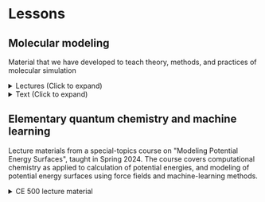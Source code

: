 
# Lessons

## Molecular modeling

Material that we have developed to teach theory, methods, and practices of molecular simulation

<details>
    <summary>Lectures (Click to expand)</summary>

Powerpoint lectures developed when teaching [CE 530 Molecular Simulation](https://www.eng.buffalo.edu/~kofke/ce530), dating from 2000 with very few updates since. 

The pdf files are more likely to preserve the format and fonts of the original slides; the Powerpoint files are provided to allow users to edit and update the content. Zip archives collecting all pdf and ppt files are included at the bottom.

1. Introduction [pdf](/lessons/lectures/Lecture1.ppt.pdf) [ppt](/lessons/lectures/Lecture1.ppt)
1. Physical quantities, hard-sphere MD [pdf](/lessons/lectures/Lecture2.ppt.pdf) [ppt](/lessons/lectures/Lecture2.ppt)
1. Common elements of a molecular simulation [pdf](/lessons/lectures/Lecture3.ppt.pdf) [ppt](/lessons/lectures/Lecture3.ppt)
1. Statistical mechanics [pdf](/lessons/lectures/Lecture6.ppt.pdf) [ppt](/lessons/lectures/Lecture6.ppt)
1. Monte Carlo integration and importance sampling [pdf](/lessons/lectures/Lecture7.ppt.pdf) [ppt](/lessons/lectures/Lecture7.ppt)
1. Markov processes [pdf](/lessons/lectures/Lecture8.ppt.pdf) [ppt](/lessons/lectures/Lecture8.ppt)
1. Monte Carlo simulation [pdf](/lessons/lectures/Lecture9.ppt.pdf) [ppt](/lessons/lectures/Lecture9.ppt)
1. Simple biasing methods [pdf](/lessons/lectures/Lecture10.ppt.pdf) [ppt](/lessons/lectures/Lecture10.ppt)
1. Molecular dynamics simulation [pdf](/lessons/lectures/Lecture11.ppt.pdf) [ppt](/lessons/lectures/Lecture11.ppt)
1. Dynamical properties [pdf](/lessons/lectures/Lecture12.ppt.pdf) [ppt](/lessons/lectures/Lecture12.ppt)
1. Molecular dynamics in other ensembles [pdf](/lessons/lectures/Lecture13.ppt.pdf) [ppt](/lessons/lectures/Lecture13.ppt)
1. Molecular models [pdf](/lessons/lectures/Lecture14.ppt.pdf) [ppt](/lessons/lectures/Lecture14.ppt)
1. Long-range forces and Ewald sums [pdf](/lessons/lectures/Lecture15.ppt.pdf) [ppt](/lessons/lectures/Lecture15.ppt)
1. Dielectrics and reaction field method [pdf](/lessons/lectures/Lecture16.ppt.pdf) [ppt](/lessons/lectures/Lecture16.ppt)
1. Beyond atoms: Simulating molecules [pdf](/lessons/lectures/Lecture17.ppt.pdf) [ppt](/lessons/lectures/Lecture17.ppt)
1. Free-energy calculations: Basics [pdf](/lessons/lectures/Lecture18.ppt.pdf) [ppt](/lessons/lectures/Lecture18.ppt)
1. Free-energy calculations: Distribution functions, precision, and accuracy  [pdf](/lessons/lectures/Lecture19.ppt.pdf) [ppt](/lessons/lectures/Lecture19.ppt)
1. Phase equilibria [pdf](/lessons/lectures/Lecture20.ppt.pdf) [ppt](/lessons/lectures/Lecture20.ppt)
1. Histogram reweighting methods [pdf](/lessons/lectures/Lecture21.ppt.pdf) [ppt](/lessons/lectures/Lecture21.ppt)
1. Chain-molecule sampling techniques [pdf](/lessons/lectures/Lecture22.ppt.pdf) [ppt](/lessons/lectures/Lecture22.ppt)
1. Symmetric MD integrators [pdf](/lessons/lectures/Lecture23.ppt.pdf) [ppt](/lessons/lectures/Lecture23.ppt)
1. Non-equilibrium molecular dynamics [pdf](/lessons/lectures/Lecture24.ppt.pdf) [ppt](/lessons/lectures/Lecture24.ppt)
1. Efficiencies and parallel methods [pdf](/lessons/lectures/Lecture25.ppt.pdf) [ppt](/lessons/lectures/Lecture25.ppt)
    
[Archive of lectures 1-8](/lessons/lectures/LectureFiles1.zip)
    
[Archive of lectures 9-15](/lessons/lectures/LectureFiles2.zip)
    
[Archive of lectures 16-23](/lessons/lectures/LectureFiles3.zip)

Note that lecture numbering used in presentation files does not match the numbering used here.
    
</details>

<details>
    <summary>Text (Click to expand)</summary>

Text documents that provide more detailed explanations of some of the concepts presented in the Powerpoint lectures.

1. Physical quantities in molecular simulations [pdf](/lessons/text/Elements_1.pdf)
1. Error analysis [pdf](/lessons/text/ErrorAnalysis_3.pdf)
1. Statistical mechanics [pdf](/lessons/text/StatMech6c.pdf)
1. Basic molecular dynamics [pdf](/lessons/text/Basic_MD.pdf)
1. Hard-sphere molecular dynamics [pdf](/lessons/text/HardSphereMD_2.pdf)
1. Markov processes [pdf](/lessons/text/Markov.pdf)
1. Monte Carlo simulation [pdf](/lessons/text/Monte_Carlo_simulation.pdf)
1. Simple biasing methods [pdf](/lessons/text/SimpleBiasing.pdf)
1. Long-range forces [pdf](/lessons/text/Long_range_forces_3.pdf)
    
Etomica Java code included in some of these files is not up-to-date with the classes currently making up the framework.

</details>

## Elementary quantum chemistry and machine learning
Lecture materials from a special-topics course on "Modeling Potential Energy Surfaces", taught in Spring 2024.  The course covers computational chemistry as applied to calculation of potential energies, and modeling of potential energy surfaces using force fields and machine-learning methods. 

<details>
    <summary>CE 500 lecture material</summary>

About half of the course deals with basic concepts and methods of quantum chemistry with a focus on calculation of interatomic/molecular energies. Topics of machine learning occupy the last quarter of the course.  Only basic concepts and methods of machine learning are presented, as time ran out before we got to detailed discussions of applications to modeling potential energy surfaces.

Mathematica is used extensively as an aid to development and demonstration of some of the concepts presented in the course.


The pdf files are printed from the Powerpoint slides and are more likely to preserve the format and fonts of the original slides. The zip archives include the original Powerpoint files and Mathematica notebooks (.nb) that were used to produce some of the figures in the slides, and to reinforce lessons in class. 

Zip archives collecting ppt and nb files for multiple lectures are included at the bottom, to make downloading the entire set a bit easier. Host file-size limits prevent grouping these into larger collections.

1. Elementary quantum mechanics [pdf](/lessons/ce500/Lecture1.pdf) [zip](/lessons/ce500/Lecture1.zip)
1. Elementary quantum chemistry [pdf](/lessons/ce500/Lecture2.pdf) [zip](/lessons/ce500/Lecture2.zip)
1. Many-electron systems [pdf](/lessons/ce500/Lecture3.pdf) [zip](/lessons/ce500/Lecture3.zip)
1. Electron-repulsion integrals and exchange [pdf](/lessons/ce500/Lecture4.pdf) [zip](/lessons/ce500/Lecture4.zip)
1. Hartree-Fock theory [pdf](/lessons/ce500/Lecture5.pdf) [zip](/lessons/ce500/Lecture5.zip)
1. Calculating energies [pdf](/lessons/ce500/Lecture6.pdf) [zip](/lessons/ce500/Lecture6.zip)
1. Hartree-Fock calculations [pdf](/lessons/ce500/Lecture7.pdf) [zip](/lessons/ce500/Lecture7.zip)
1. Molecular orbitals [pdf](/lessons/ce500/Lecture8.pdf) [zip](/lessons/ce500/Lecture8.zip)
1. Mathematica [nb](/lessons/ce500/Lecture9.nb)
1. Density functional theory basics [pdf](/lessons/ce500/Lecture10.pdf) [zip](/lessons/ce500/Lecture10.zip)
1. Kohn-Sham and local-density approximation [pdf](/lessons/ce500/Lecture11.pdf) [zip](/lessons/ce500/Lecture11.zip)
1. Generalized gradient approximation, and beyond [pdf](/lessons/ce500/Lecture12.pdf) [zip](/lessons/ce500/Lecture12.zip)
1. Basis sets [pdf](/lessons/ce500/Lecture13.pdf) [zip](/lessons/ce500/Lecture13.zip)
1. Midterm exam [doc](/lessons/ce500/Midterm.doc)
1. Force fields [pdf](/lessons/ce500/Lecture15.pdf) [zip](/lessons/ce500/Lecture15.zip)
1. Electrostatics 1 [pdf](/lessons/ce500/Lecture16.pdf) [zip](/lessons/ce500/Lecture16.zip)
1. Electrostatics 2 [pdf](/lessons/ce500/Lecture17.pdf) [zip](/lessons/ce500/Lecture17.zip)
1. Post-HF methods [pdf](/lessons/ce500/Lecture18.pdf) [zip](/lessons/ce500/Lecture18.zip)
1. Elements of machine learning [pdf](/lessons/ce500/Lecture19.pdf) [zip](/lessons/ce500/Lecture19.zip)
1. Linear-model case study [pdf](/lessons/ce500/Lecture20.pdf) [zip](/lessons/ce500/Lecture20.zip)
1. Neural networks 1 [pdf](/lessons/ce500/Lecture21.pdf) [zip](/lessons/ce500/Lecture21.zip)
1. Neural networks 2 [pdf](/lessons/ce500/Lecture22.pdf) [zip](/lessons/ce500/Lecture22.zip)
1. Bayesian regression methods [pdf](/lessons/ce500/Lecture23.pdf) [zip](/lessons/ce500/Lecture23.zip)
1. Gaussian processes [pdf](/lessons/ce500/Lecture24.pdf) [zip](/lessons/ce500/Lecture24.zip)

A Mathematica file with definitions and rules for doing manipulations with Bra-Ket notation [nb](/lessons/ce500/MyBraKet.nb)

A Mathematica file with implementation of formulas for integrals involving Slater-type orbitals [nb](/lessons/ce500/STO_integrals.nb)

[Archive of lectures 1-4](/lessons/ce500/1-4.zip)
    
[Archive of lectures 5-10](/lessons/ce500/5-10.zip)
    
[Archive of lectures 11-15](/lessons/ce500/11-15.zip)

[Archive of lectures 16-18](/lessons/ce500/16-18.zip)

[Archive of lectures 19-22](/lessons/ce500/19-22.zip)

[Archive of lectures 23-24](/lessons/ce500/23-24.zip)

</details>

